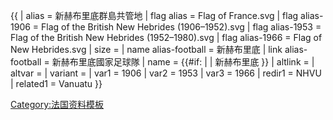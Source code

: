{{ {{{1<noinclude>|country showdata</noinclude>}}}
| alias = 新赫布里底群島共管地
| flag alias = Flag of France.svg
| flag alias-1906 = Flag of the British New Hebrides (1906–1952).svg
| flag alias-1953 = Flag of the British New Hebrides (1952–1980).svg
| flag alias-1966 = Flag of New Hebrides.svg
| size = {{{size|}}}
| name alias-football = 新赫布里底
| link alias-football = 新赫布里底國家{{{mw|}}}足球隊
| name = {{#if: {{{name|}}} | {{{name|}}} | 新赫布里底 }}
| altlink = {{{altlink|}}}
| altvar = {{{altvar|}}}
| variant = {{{variant|}}}
<noinclude>
| var1 = 1906
| var2 = 1953
| var3 = 1966
| redir1 = NHVU
| related1 = Vanuatu
[[Category:法国资料模板]]
</noinclude>
}}